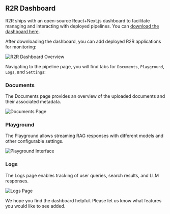 
## R2R Dashboard

R2R ships with an open-source React+Next.js dashboard to facilitate managing and interacting with deployed pipelines. You can [download the dashboard here](https://github.com/SciPhi-AI/R2R-Dashboard).

After downloading the dashboard, you can add deployed R2R applications for monitoring:

<Image src="/watch.png" width={1024} height={1024} alt="R2R Dashboard Overview" />

Navigating to the pipeline page, you will find tabs for `Documents`, `Playground`, `Logs`, and `Settings`:

### Documents
The Documents page provides an overview of the uploaded documents and their associated metadata.

<Image src="/documents.png" width={1024} height={1024} alt="Documents Page" />

### Playground
The Playground allows streaming RAG responses with different models and other configurable settings.

<Image src="/chat-interface.png" width={1024} height={1024} alt="Playground Interface" />

### Logs
The Logs page enables tracking of user queries, search results, and LLM responses.

<Image src="/logs.png" width={1024} height={1024} alt="Logs Page" />

We hope you find the dashboard helpful. Please let us know what features you would like to see added.

